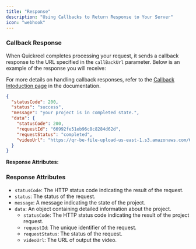```yaml
---
title: "Response"
description: "Using Callbacks to Return Response to Your Server"
icon: "webhook"
---
```


### Callback Response

When Quickreel completes processing your request, it sends a callback response to the URL specified in the `callBackUrl` parameter. Below is an example of the response you will receive:

For more details on handling callback responses, refer to the [Callback Intoduction page](https://quickreel-8ab1b997.mintlify.app/callback) in the documentation.

```json
{
  "statusCode": 200,
  "status": "success",
  "message": "your project is in completed state.",
  "data": {
    "statusCode": 200,
    "requestId": "66992fe51eb96c8c8284d62d",
    "requestStatus": "completed",
    "videoUrl": "https://qr-be-file-upload-us-east-1.s3.amazonaws.com/667d64fe5ac472ec0d2f.mp4"
  }
}
```

**Response Attributes:**

### Response Attributes

- `statusCode`: The HTTP status code indicating the result of the request.
- `status`: The status of the request.
- `message`: A message indicating the state of the project.
- `data`: An object containing detailed information about the project.
  - `statusCode`: The HTTP status code indicating the result of the project request.
  - `requestId`: The unique identifier of the request.
  - `requestStatus`: The status of the request.
  - `videoUrl`: The URL of output the video.
